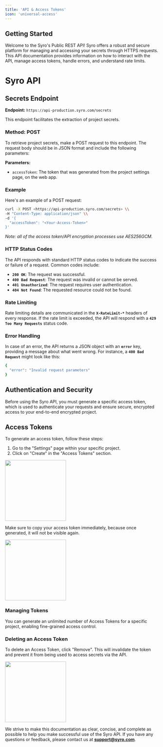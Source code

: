 ```yaml
---
title: 'API & Access Tokens'
icon: 'universal-access'
---
```


## Getting Started

Welcome to the Syro's Public REST API! Syro offers a robust and secure platform for managing and accessing your secrets through HTTPS requests. This API documentation provides information on how to interact with the API, manage access tokens, handle errors, and understand rate limits.

# Syro API

## Secrets Endpoint

**Endpoint:** `https://api-production.syro.com/secrets`

This endpoint facilitates the extraction of project secrets.

### Method: POST

To retrieve project secrets, make a POST request to this endpoint. The request body should be in JSON format and include the following parameters:

**Parameters:**

- `accessToken`: The token that was generated from the project settings page, on the web app.

### Example

Here's an example of a POST request:

```bash
curl -X POST <https://api-production.syro.com/secrets> \\
-H "Content-Type: application/json" \\
-d '{
  "accessToken": "<Your-Access-Token>"
}'
```

*Note: all of the access token/API encryption processes use AES256GCM.*

### **HTTP Status Codes**

The API responds with standard HTTP status codes to indicate the success or failure of a request. Common codes include:

- **`200 OK`**: The request was successful.
- **`400 Bad Request`**: The request was invalid or cannot be served.
- **`401 Unauthorized`**: The request requires user authentication.
- **`404 Not Found`**: The requested resource could not be found.

### **Rate Limiting**

Rate limiting details are communicated in the **`X-RateLimit-*`** headers of every response. If the rate limit is exceeded, the API will respond with a **`429 Too Many Requests`** status code.

### **Error Handling**

In case of an error, the API returns a JSON object with an **`error`** key, providing a message about what went wrong. For instance, a **`400 Bad Request`** might look like this:

```bash
{
  "error": "Invalid request parameters"
}
```

## **Authentication and Security**

Before using the Syro API, you must generate a specific access token, which is used to authenticate your requests and ensure secure, encrypted access to your end-to-end encrypted project.

## Access Tokens

To generate an access token, follow these steps:

1. Go to the "Settings" page within your specific project.
2. Click on "Create" in the "Access Tokens" section.

<img height="200" src="/images/create-token.png" />

Make sure to copy your access token immediately, because once generated, it will not be visible again.

<img height="200" src="/images/tokencreated.png" />

### Managing Tokens

You can generate an unlimited number of Access Tokens for a specific project, enabling fine-grained access control.

### Deleting an Access Token

To delete an Access Token, click "Remove". This will invalidate the token and prevent it from being used to access secrets via the API.

<img height="200" src="/images/delete-token.png" />

We strive to make this documentation as clear, concise, and complete as possible to help you make successful use of the Syro API. If you have any questions or feedback, please contact us at **[support@syro.com](mailto:support@syro.com)**.